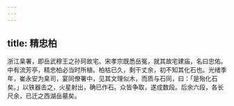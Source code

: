 ```yaml
---
---
---
```

title: 精忠柏
---



浙江臬署，即岳武穆王之孙珂故宅。宋孝宗既悉岳冤，就其故宅建庙，名曰忠佑。中有流芳亭，精忠柏必当时所植。柏枯已久，剩干丈余，初不知其化石也。光绪季年，崔永安为臬司，宴同僚署中，见其文理似木，而质与石同，曰：「是殆化石矣。」以铁器击之，火星射出，确已作石。众皆争取，遂成数段。后余六段，各长尺余，已迁之西湖岳墓矣。